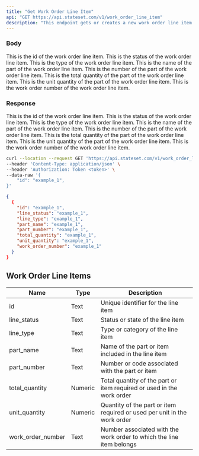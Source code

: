 ```yaml
---
title: "Get Work Order Line Item"
api: "GET https://api.stateset.com/v1/work_order_line_item"
description: "This endpoint gets or creates a new work order line item."
---
```


### Body

<ParamField body="id" type="string">
  This is the id of the work order line item.
</ParamField>

<ParamField body="line_status" type="string">
  This is the status of the work order line item.
</ParamField>

<ParamField body="line_type" type="string">
  This is the type of the work order line item.
</ParamField>

<ParamField body="part_name" type="string">
  This is the name of the part of the work order line item.
</ParamField>

<ParamField body="part_number" type="string">
  This is the number of the part of the work order line item.
</ParamField>

<ParamField body="total_quantity" type="string">
  This is the total quantity of the part of the work order line item.
</ParamField>

<ParamField body="unit_quantity" type="string">
  This is the unit quantity of the part of the work order line item.
</ParamField>

<ParamField body="work_order_number" type="string">
  This is the work order number of the work order line item.
</ParamField>


### Response

<ResponseField name="id" type="string">
  This is the id of the work order line item.
</ResponseField>

<ResponseField name="line_status" type="string">
  This is the status of the work order line item.
</ResponseField>

<ResponseField name="line_type" type="string">
  This is the type of the work order line item.
</ResponseField>

<ResponseField name="part_name" type="string">
  This is the name of the part of the work order line item.
</ResponseField>

<ResponseField name="part_number" type="string">
  This is the number of the part of the work order line item.
</ResponseField>

<ResponseField name="total_quantity" type="string">
  This is the total quantity of the part of the work order line item.
</ResponseField>

<ResponseField name="unit_quantity" type="string">
  This is the unit quantity of the part of the work order line item.
</ResponseField>

<ResponseField name="work_order_number" type="string">
  This is the work order number of the work order line item.
</ResponseField>



<RequestExample>



```bash cURL
curl --location --request GET 'https://api.stateset.com/v1/work_order_line_item' \
--header 'Content-Type: application/json' \
--header 'Authorization: Token <token>' \
--data-raw '{
    "id": "example_1",
}'
```

</RequestExample>

<ResponseExample>

```json Response
{
  {
    "id": "example_1",
    "line_status": "example_1",
    "line_type": "example_1",
    "part_name": "example_1",
    "part_number": "example_1",
    "total_quantity": "example_1",
    "unit_quantity": "example_1",
    "work_order_number": "example_1"
  }
}
```

</ResponseExample>


## Work Order Line Items

| Name                | Type    | Description                                                              |
| ------------------- | ------- | ------------------------------------------------------------------------ |
| id                  | Text    | Unique identifier for the line item                                      |
| line\_status        | Text    | Status or state of the line item                                         |
| line\_type          | Text    | Type or category of the line item                                        |
| part\_name          | Text    | Name of the part or item included in the line item                       |
| part\_number        | Text    | Number or code associated with the part or item                          |
| total\_quantity     | Numeric | Total quantity of the part or item required or used in the work order    |
| unit\_quantity      | Numeric | Quantity of the part or item required or used per unit in the work order |
| work\_order\_number | Text    | Number associated with the work order to which the line item belongs     |
